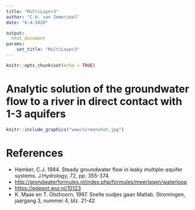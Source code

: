 ```yaml
---
title: "MultiLayer3"
author: "C.H. van Immerzeel"
date: "8-4-2020"

output: 
  html_document    
params: 
    set_title: "MultiLayer3"
---
```


```r
knitr::opts_chunk$set(echo = TRUE)
```

# Analytic solution of the groundwater flow to a river in direct contact with 1-3 aquifers

```r
knitr::include_graphics("www/screenshot.jpg")
```

# References

- Hemker, C.J. 1984. Steady groundwater flow in leaky multiple-aquifer systems. J.Hydrology, 72, pp. 355-374.
- <http://grondwaterformules.nl/index.php/formules/meerlagen/waterloop>
- <https://edepot.wur.nl/10123>
- K. Maas en T. Olsthoorn, 1997. Snelle oudjes gaan Matlab. Stromingen, jaargang 3, nummer 4, blz. 21-42